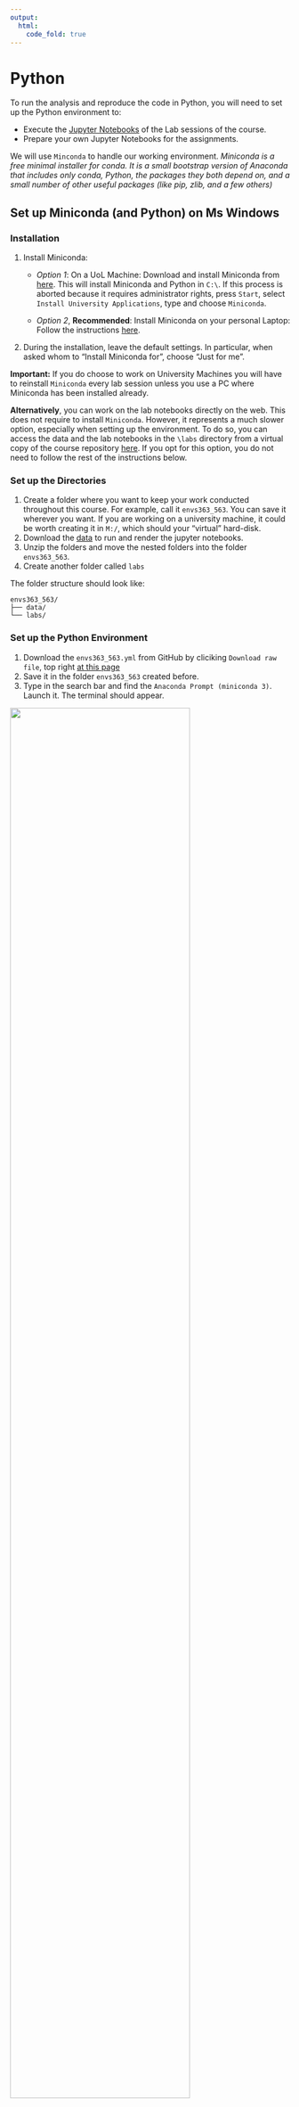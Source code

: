 ```yaml
---
output: 
  html:
    code_fold: true
---
```


# Python {.unnumbered}

To run the analysis and reproduce the code in Python, you will need to set up the Python environment to:

-   Execute the [Jupyter Notebooks](https://docs.jupyter.org/en/latest/) of the Lab sessions of the course.
-   Prepare your own Jupyter Notebooks for the assignments.

We will use `Minconda` to handle our working environment. *Miniconda is a free minimal installer for conda. It is a small bootstrap version of Anaconda that includes only conda, Python, the packages they both depend on, and a small number of other useful packages (like pip, zlib, and a few others)*

## Set up Miniconda (and Python) on Ms Windows {.unnumbered}

### Installation {.unnumbered}

1.  Install Miniconda:

    -   *Option 1*: On a UoL Machine: Download and install Miniconda from [here](https://repo.anaconda.com/miniconda/Miniconda3-latest-Windows-x86_64.exe). This will install Miniconda and Python in `C:\`. If this process is aborted because it requires administrator rights, press `Start`, select `Install University Applications`, type and choose `Miniconda`.

    -   *Option 2*, **Recommended**: Install Miniconda on your personal Laptop: Follow the instructions [here](https://docs.conda.io/projects/miniconda/en/latest/miniconda-install.html).

2.  During the installation, leave the default settings. In particular, when asked whom to "Install Miniconda for", choose "Just for me".

**Important:** If you do choose to work on University Machines you will have to reinstall `Miniconda` every lab session unless you use a PC where Miniconda has been installed already.

**Alternatively**, you can work on the lab notebooks directly on the web. This does not require to install `Miniconda`. However, it represents a much slower option, especially when setting up the environment. To do so, you can access the data and the lab notebooks in the `\labs` directory from a virtual copy of the course repository [here](https://mybinder.org/v2/gh/GDSL-UL/wma/HEAD). If you opt for this option, you do not need to follow the rest of the instructions below.

### Set up the Directories {.unnumbered}

1.  Create a folder where you want to keep your work conducted throughout this course. For example, call it `envs363_563`. You can save it wherever you want. If you are working on a university machine, it could be worth creating it in `M:/`, which should your "virtual" hard-disk.
2.  Download the [data](https://github.com/pietrostefani/gds/tree/main/data) to run and render the jupyter notebooks.
3.  Unzip the folders and move the nested folders into the folder `envs363_563`.
4.  Create another folder called `labs`

The folder structure should look like:

```         
envs363_563/
├── data/
└── labs/
```

### Set up the Python Environment {.unnumbered}

1.  Download the `envs363_563.yml` from GitHub by cliciking `Download raw file`, top right [at this page](https://github.com/pietrostefani/gds/tree/main/envs363_563.yml)
2.  Save it in the folder `envs363_563` created before.
3.  Type in the search bar and find the `Anaconda Prompt (miniconda 3)`. Launch it. The terminal should appear.

<img src="./img/environ_Py_1.png" width="80%"/>

3.  In the **Anaconda Terminal** write: `conda env create -n envs363_563 --file C:\envs363\envs363_563.yml` and press `Enter`; if the file is located elsewhere you'll need to use the corresponding file path.
4.  If you are prompted any questions, press `y`. This process will install all the packages necessary to carry out the lab sessions.
5.  In the **Anaconda Terminal** write `conda activate envs363_563` and press `Enter`. This activates your working environment.
6.  *Necessary* on University machines, otherwise *Optional*: Configuration of Jupyter Notebooks
    -   In the **Anaconda Terminal**, write `jupyter server --generate-config` and press enter. This, at least in Windows, should create a file to: `C:\Users\username\.jupyter\jupyter_server_config.py`.
    -   Open the file with a text editor (e.g. [Notepad++](https://notepad-plus-plus.org)), do a `ctrl-f` search for: `c.ServerApp.root_dir`, uncomment it by removing the and change it to `c.ServerApp.notebook_dir = 'C:\\your\\new\\path`, for example the directory where you created the `envs363_563` folder. In the University Machines, it is advised to work on the directory `M:\`.
    -   Save the file and close it.

<img src="./img/environ_Py_2.png" width="80%"/>

### Start a Lab Session {.unnumbered}

1.  Download the Jupyter Notebook of the session in your folder. Choose one jupyter notebook and click `Dowload raw file` as shown below

<img src="./img/environ_Py_3.png" width="80%"/>

<!--
Needs new screenshot
-->

2.  Save the file in the `labs` folder within your `envs363_563` folder on your machine.
3.  Type in the search bar, find and open the `Anaconda Prompt (miniconda 3)`.
4.  In the **Anaconda Terminal** write and run `conda activate envs363_563`.
5.  In the **Anaconda Terminal** write and run `jupyter notebook`. This should open Jupyter Notebook in your default browser.

<img src="./img/environ_Py_4.png" width="80%"/>

<!--
Needs new screenshot
-->

6.  Navigate to your course folder in and double click on the notebook downloaded in step 1.
7.  You can now work on your copy of the notebook.

Follow these instructions and test your installation **prior to the first Lab Session**. If you experience any issues, write a message on the Ms Teams channel of the module. Setting up the Python environment is necessary for:

-   Executing the [Jupyter Notebooks](https://docs.jupyter.org/en/latest/) of the Lab sessions of the course.
-   Preparing your own Jupyter Notebooks for the assignments (one each).

## Set up Miniconda (and Python) on MAC {.unnumbered}

### Installation {.unnumbered}

To install Miniconda on your personal laptop, Follow the instructions [here](https://docs.conda.io/projects/miniconda/en/latest/miniconda-install.html). During the installation, leave the default settings. In particular, when asked whom to "Install Miniconda for", choose "Just for me".

### Set up the Directories {.unnumbered}

1.  Create a folder where you want to keep your work conducted throughout this course. For example, call it `envs363_563`. You can save it wherever you want. For example, Elisabetta has named her folder `envs363_563` and it's in her Dropbox in `Users/PIETROST/Library/CloudStorage/Dropbox/envs363_563`
2.  Download the [data](https://github.com/pietrostefani/gds/tree/main/data) to run and render the jupyter notebooks.
3.  Unzip the folders and move the nested folders into the folder `envs363_563`.
4.  Create another folder called `labs`

The folder structure should look like:

```         
envs363_563/ ├── data/ └── labs/
```

<img src="./img/environ_Py_5.png" width="80%"/>


### Set up the Python Environment {.unnumbered}

1.  Download the `envs363_563.yml` from GitHub by clicking `Download raw file`, top right [at this page](https://github.com/pietrostefani/gds/tree/main/envs363_563.yml)
2.  Save it in the folder `envs363_563` created before.
3.  Type in the search bar and open the **Terminal**.
4.  In the **Terminal** write `conda env create -n envs363 --file envs363_563.yml` and press `Enter`. This will need to be modified according to where you placed the `envs363_563` folder. For example, Elisabetta has named her folder `envs363_563` and it's in her Dropbox in `Users/PIETROST/Library/CloudStorage/Dropbox/envs363_563/envs363_563.yml`. If you created the `envs363_563` folder on your desktop, the path would be `Desktop/envs363_563`.

<img src="./img/environ_Py_6.png" width="100%"/>

4.  If you are prompted any questions, press `y`. This process will install all the packages necessary to carry out the lab sessions.
5.  You should then see this

<img src="./img/environ_Py_8.png" width="50%"/>


### Start a Lab Session {.unnumbered}

1.  Download the Jupyter Notebook of the session in your folder. Choose one jupyter notebook and click `Dowload raw file` as shown below

<img src="./img/environ_Py_11.png" width="80%"/>

2.  Save the file in the `labs` folder within your `envs363` folder on your machine.
3.  Type in the search bar, find and open the **Terminal**.
4.  In the **Terminal** write and run `conda activate envs456`.
5.  In the **Terminal** write and run `jupyter notebook`.

<img src="./img/environ_Py_7.png" width="90%"/>

6.  This should open Jupyter Notebook in your default browser. You should see something like this:

<img src="./img/environ_Py_9.png" width="80%"/>

7.  Navigate to your folder. You can now work on your copy of the notebook.

<img src="./img/environ_Py_10.png" width="80%"/>

## Py Basics

<!--
Carmen can you add something here for it to be similar to the R version
-->

## Resources

Some help along the way with:

1.  [Geographic Data Science with Python](https://geographicdata.science/book/intro.html).

2.  [Python for Geographic Data Analysis](https://pythongis.org/index.html)
